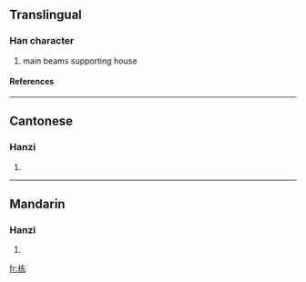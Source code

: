 {{see|棟}}

==Translingual==
===Han character===
{{Han char|rn=75|rad=木|as=05|sn=9|four=|canj=木大木 (DKD)}}
# main beams supporting house
====References====
{{Han ref|kx=0521.121|hdz=21181.010|uh=680B|ud=26635}}

----
==Cantonese==
===Hanzi===
{{yue-hanzi|jyut=|y=dung3, dung6}}
# {{defn|Cantonese}}

----
==Mandarin==
===Hanzi===
{{cmn-hanzi|tra=棟|pin=[[dòng]] (dong4)|wg=tung<sup>4</sup>}}
# {{defn|Mandarin}}

[[fr:栋]]